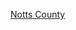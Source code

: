 {{Catnav|頁面分類|...|英國足球|英格蘭足球|英格蘭足球俱樂部}}
{{Commonscat|Notts County F.C.}}

[[Category:諾丁罕郡足球俱樂部|Notts County]]